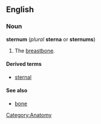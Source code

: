 {{wikipedia}}
==English==
===Noun===
'''sternum''' (''plural'' '''sterna''' or '''sternums''')

#The [[breastbone]].

====Derived terms====
*[[sternal]]

====See also====
*[[bone]]

[[Category:Anatomy]]